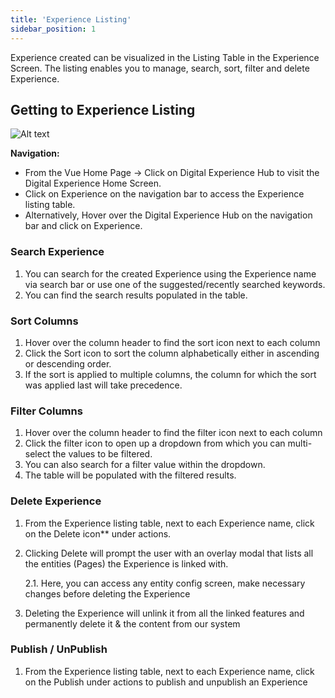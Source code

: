 ```yaml
---
title: 'Experience Listing'
sidebar_position: 1
---
```


Experience created can be visualized in the Listing Table in the Experience Screen. The listing enables you to manage, search, sort, filter and delete Experience.

## Getting to Experience Listing

![Alt text](https://d1r1e7xjkfj7nz.cloudfront.net/experience1b.png 'a title')

**Navigation:**

- From the Vue Home Page -> Click on Digital Experience Hub to visit the Digital Experience Home Screen.
- Click on Experience on the navigation bar to access the Experience listing table.
- Alternatively, Hover over the Digital Experience Hub on the navigation bar and click on Experience.

### Search Experience

1. You can search for the created Experience using the Experience name via search bar or use one of the suggested/recently searched keywords.
1. You can find the search results populated in the table.

### Sort Columns

1. Hover over the column header to find the sort icon next to each column
1. Click the Sort icon to sort the column alphabetically either in ascending or descending order.
1. If the sort is applied to multiple columns, the column for which the sort was applied last will take precedence.

### Filter Columns

1. Hover over the column header to find the filter icon next to each column
1. Click the filter icon to open up a dropdown from which you can multi-select the values to be filtered.
1. You can also search for a filter value within the dropdown.
1. The table will be populated with the filtered results.

### Delete Experience

1. From the Experience listing table, next to each Experience name, click on the Delete icon\*\* under actions.
1. Clicking Delete will prompt the user with an overlay modal that lists all the entities (Pages) the Experience is linked with.

   2\.1. Here, you can access any entity config screen, make necessary changes before deleting the Experience

1. Deleting the Experience will unlink it from all the linked features and permanently delete it & the content from our system

### Publish / UnPublish

1. From the Experience listing table, next to each Experience name, click on the Publish  under actions to publish and unpublish an Experience
